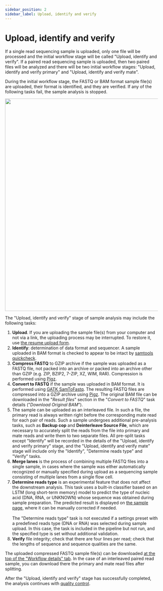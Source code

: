 ```yaml
---
sidebar_position: 2
sidebar_label: Upload, identify and verify
---
```


# Upload, identify and verify

If a single read sequencing sample is uploaded, only one file will be processed and the initial workflow stage
will be called "Upload, identify and verify". If a paired read sequencing sample is uploaded, then two paired files
will be analyzed and there will be two initial workflow stages: "Upload, identify and verify primary" and
"Upload, identify and verify mate".

During the initial workflow stage, the FASTQ or BAM format sample file(s) are uploaded, their format is identified,
and they are verified. If any of the following tasks fail, the sample analysis is stopped.

<p align="center">
<img src={require('/img/eng/upload_workflow.png').default} width="700"/>
</p>

The "Upload, identify and verify" stage of sample analysis may include the following tasks:
1. **Upload**. If you are uploading the sample file(s) from your computer and not via a link, the uploading
process may be interrupted. To restore it, use [the resume upload form](/uploading-samples/restore_upload).
2. **Identify**: determination of data format and sequencer. A sample uploaded in BAM format is checked
to appear to be intact by [samtools quickcheck](http://www.htslib.org/doc/samtools-quickcheck.html).
3. **Compress FASTQ** to GZIP archive if the sample was uploaded as a FASTQ file, not packed into an archive or
packed into an archive other than GZIP (e.g. ZIP, BZIP2, 7-ZIP, XZ, WIM, RAR). Compression is performed
using [Pigz](https://zlib.net/pigz/).
4. **Convert to FASTQ** if the sample was uploaded in BAM format. It is performed
using [GATK SamToFastq](https://gatk.broadinstitute.org/hc/en-us/articles/360036485372-SamToFastq-Picard-).
The resulting FASTQ files are compressed into a GZIP archive using [Pigz](https://zlib.net/pigz/).
The original BAM file can be downloaded in the "*Result files*" section in the "*Convert to FASTQ*" task
details ("*Download Original BAM*").
5. The sample can be uploaded as an interleaved file. In such a file, the primary read is always written right
before the corresponding mate read for each pair of reads. Such a sample undergoes additional pre-analysis
tasks, such as **Backup cop** and **Deinterleave Source File**, which are necessary to accurately split the
reads from the file into primary and mate reads and write them to two separate files. All pre-split tasks except
"Identify" will be recorded in the details of the "Upload, identify and verify primary" stage, and the
"Upload, identify and verify mate" stage will include only the "Identify", "Determine reads type" and "Verify" tasks.
6. **Merge lanes** is the process of combining multiple FASTQ files into a single sample, in cases where the
sample was either automatically recognized or manually specified during upload as a sequencing sample consisting
of multiple lanes from a single flow cell.
7. **Determine reads type** is an experimental feature that does not affect the downstream analysis.
This task uses a built-in classifier based on an LSTM (long short-term memory) model to predict the type of nucleic
acid (DNA, RNA, or UNKNOWN) whose sequence was obtained during sample preparation. The predicted result is displayed
on [the sample page](/results/main/main#sample-info), where it can be manually corrected if needed.<br></br>
The "Determine reads type" task is not executed if a settings preset with a predefined reads type (DNA or RNA)
was selected during sample upload. In this case, the task is included in the pipeline but not run, and the specified
type is set without additional validation.
8. **Verify** file integrity; check that there are four lines per read; check that the lengths of sequence and
sequence qualities are the same.

The uploaded compressed FASTQ sample file(s) can be
downloaded [at the top of the "Workflow details" tab](/results/workflow-details/workflow-details#sample-files). In
the case of an interleaved paired read sample, you can download there the primary and mate read files after splitting.

After the "Upload, identify and verify" stage has successfully completed, the analysis continues
with [quality control](/results/workflow-details/fastq-analysis/check-quality-and-cleanup).
